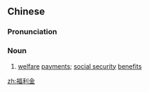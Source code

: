 ==Chinese==
{{zh-forms|type=21}}

===Pronunciation===
{{zh-pron
|m=fúlìjīn
|c=fuk1 lei6 gam1
|cat=n
}}

===Noun===
{{zh-noun}}

# [[welfare]] [[payment]]s; [[social security]] [[benefit]]s

[[zh:福利金]]